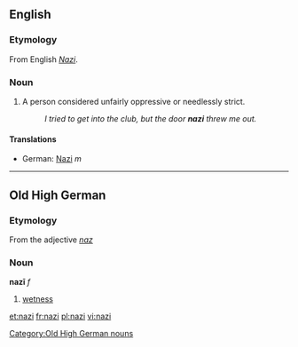 {{see|Nazi}}
==English==

===Etymology===
From English ''[[Nazi#English|Nazi]]''.

===Noun===
{{en-noun}}

# {{slang}} A person considered unfairly oppressive or needlessly strict.
#: ''I tried to get into the club, but the door '''nazi''' threw me out.''

====Translations====
*German: [[Nazi]] ''m''

----

==Old High German==
===Etymology===
From the adjective ''[[naz]]''
===Noun===
'''nazī''' ''f''

# [[wetness]]

[[Category:Old High German nouns]]

[[et:nazi]]
[[fr:nazi]]
[[pl:nazi]]
[[vi:nazi]]
